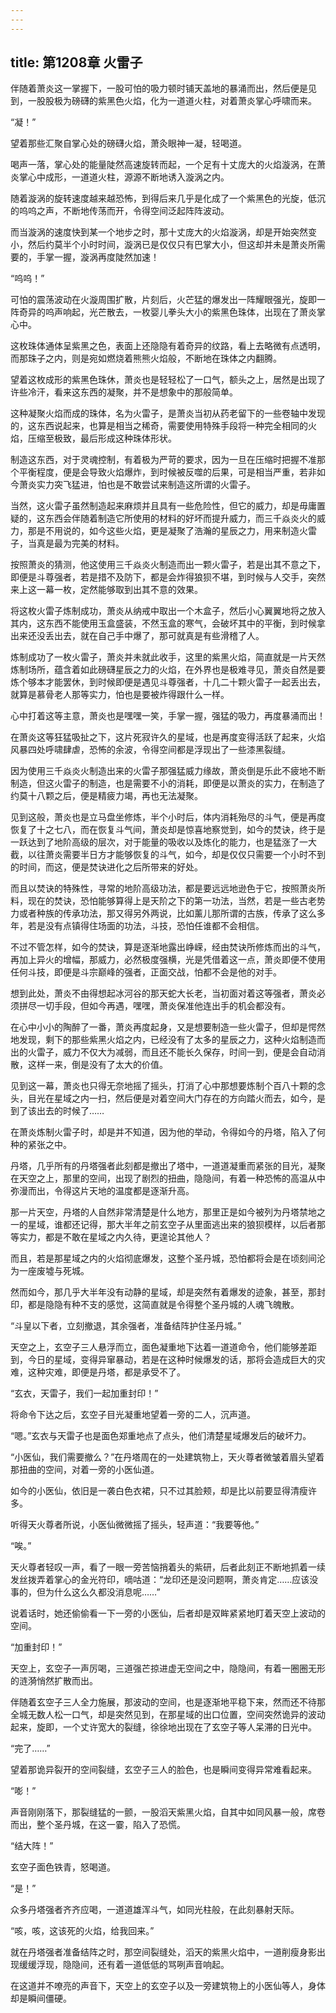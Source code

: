 ```yaml
---
---
---
```

title: 第1208章 火雷子
---



伴随着萧炎这一掌握下，一股可怕的吸力顿时铺天盖地的暴涌而出，然后便是见到，一股股极为磅礴的紫黑色火焰，化为一道道火柱，对着萧炎掌心呼啸而来。

“凝！”

望着那些汇聚自掌心处的磅礴火焰，萧灸眼神一凝，轻喝道。

喝声一落，掌心处的能量陡然高速旋转而起，一个足有十丈庞大的火焰漩涡，在萧炎掌心中成形，一道道火柱，源源不断地诱入漩涡之内。

随着漩涡的旋转速度越来越恐怖，到得后来几乎是化成了一个紫黑色的光旋，低沉的呜呜之声，不断地传荡而开，令得空间泛起阵阵波动。

而当漩涡的速度快到某一个地步之时，那十丈庞大的火焰漩涡，却是开始突然变小，然后约莫半个小时时间，漩涡已是仅仅只有巴掌大小，但这却并未是萧炎所需要的，手掌一握，漩涡再度陡然加速！

“呜呜！”

可怕的震荡波动在火漩周围扩散，片刻后，火芒猛的爆发出一阵耀眼强光，旋即一阵奇异的呜声响起，光芒散去，一枚婴儿拳头大小的紫黑色珠体，出现在了萧炎掌心中。

这枚珠体通体呈紫黑之色，表面上还隐隐有着奇异的纹路，看上去略微有点透明，而那珠子之内，则是宛如燃烧着熊熊火焰般，不断地在珠体之内翻腾。

望着这枚成形的紫黑色珠休，萧炎也是轻轻松了一口气，额头之上，居然是出现了许些冷汗，看来这东西的凝聚，并不是想象中的那般简单。

这种凝聚火焰而成的珠体，名为火雷子，是萧炎当初从药老留下的一些卷轴中发现的，这东西说起来，也算是相当之稀奇，需要使用特殊手段将一种完全相同的火焰，压缩至极致，最后形成这种珠体形状。

制造这东西，对于灵魂控制，有着极为严苛的要求，因为一旦在压缩时把握不准那个平衡程度，便是会导致火焰爆炸，到时候被反噬的后果，可是相当严重，若非如今萧炎实力突飞猛进，怕也是不敢尝试来制造这所谓的火雷子。

当然，这火雷子虽然制造起来麻烦并且具有一些危险性，但它的威力，却是毋庸置疑的，这东西会伴随着制造它所使用的材料的好坏而提升威力，而三千焱炎火的威力，那是不用说的，如今这些火焰，更是凝聚了浩瀚的星辰之力，用来制造火雷子，当真是最为完美的材料。

按照萧炎的猜测，他这使用三千焱炎火制造而出一颗火雷子，若是出其不意之下，即便是斗尊强者，若是措不及防下，都是会炸得狼狈不堪，到时候与人交手，突然来上这一幕一枚，定然能够取到出其不意的效果。

将这枚火雷子炼制成功，萧炎从纳戒中取出一个木盒子，然后小心翼翼地将之放入其内，这东西不能使用玉盒盛装，不然玉盒的寒气，会破坏其中的平衡，到时候拿出来还没丢出去，就在自己手中爆了，那可就真是有些滑稽了人。

炼制成功了一枚火雷子，萧炎并未就此收手，这里的紫黑火焰，简直就是一片天然炼制场所，蕴含着如此磅礴星辰之力的火焰，在外界也是极难寻见，萧炎自然是要炼个够本才能罢休，到时候即便是遇见斗尊强者，十几二十颗火雷子一起丢出去，就算是慕骨老人那等实力，怕也是要被炸得跟什么一样。

心中打着这等主意，萧炎也是嘿嘿一笑，手掌一握，强猛的吸力，再度暴涌而出！

在萧炎这等狂猛吸扯之下，这片死寂许久的星域，也是再度变得活跃了起来，火焰风暴四处呼啸肆虐，恐怖的余波，令得空间都是浮现出了一些漆黑裂缝。

因为使用三千焱炎火制造出来的火雷子那强猛威力缘故，萧炎倒是乐此不疲地不断制造，但这火雷子的制造，也是需要不小的消耗，即便是以萧炎的实力，在制造了约莫十八颗之后，便是精疲力竭，再也无法凝聚。

见到这般，萧炎也是立马盘坐修炼，半个小时后，体内消耗殆尽的斗气，便是再度恢复了十之七八，而在恢复斗气间，萧炎却是惊喜地察觉到，如今的焚诀，终于是一跃达到了地阶高级的层次，对于能量的吸收以及炼化的能力，也是猛涨了一大截，以往萧炎需要半日方才能够恢复的斗气，如今，却是仅仅只需要一个小时不到的时间，而这，便是焚诀进化之后所带来的好处。

而且以焚诀的特殊性，寻常的地阶高级功法，都是要远远地逊色于它，按照萧炎所料，现在的焚诀，恐怕能够算得上是天阶之下的第一功法，当然，若是一些古老势力或者种族的传承功法，那又得另外两说，比如薰儿那所谓的古族，传承了这么多年，若是没有点镇得住场面的功法，斗技，恐怕任谁都不会相信。

不过不管怎样，如今的焚诀，算是逐渐地露出峥嵘，经由焚诀所修炼而出的斗气，再加上异火的增幅，那威力，必然极度强横，光是凭借着这一点，萧炎即便不使用任何斗技，即便是斗宗巅峰的强者，正面交战，怕都不会是他的对手。

想到此处，萧炎不由得想起冰河谷的那天蛇大长老，当初面对着这等强者，萧炎必须拼尽一切手段，但如今再遇，嘿嘿，萧炎保准他连出手的机会都没有。

在心中小小的陶醉了一番，萧炎再度起身，又是想要制造一些火雷子，但却是愕然地发现，剩下的那些紫黑火焰之内，已经没有了太多的星辰之力，这种火焰制造而出的火雷子，威力不仅大为减弱，而且还不能长久保存，时间一到，便是会自动消散，这样一来，倒是没有了太大的价值。

见到这一幕，萧炎也只得无奈地摇了摇头，打消了心中那想要炼制个百八十颗的念头，目光在星域之内一扫，然后便是对着空间大门存在的方向踏火而去，如今，是到了该出去的时候了……

在萧炎炼制火雷子时，却是并不知道，因为他的举动，令得如今的丹塔，陷入了何种的紧张之中。

丹塔，几乎所有的丹塔强者此刻都是撤出了塔中，一道道凝重而紧张的目光，凝聚在天空之上，那里的空间，出现了剧烈的扭曲，隐隐间，有着一种恐怖的高温从中弥漫而出，令得这片天地的温度都是逐渐升高。

那一片天空，丹塔的人自然非常清楚是什么地方，那里正是如今被列为丹塔禁地之一的星域，谁都还记得，那大半年之前玄空子从里面逃出来的狼狈模样，以后者那等实力，都是不敢在星域之内久待，更遑论其他人？

而且，若是那星域之内的火焰彻底爆发，这整个圣丹城，恐怕都将会是在顷刻间沦为一座废墟与死城。

然而如今，那几乎大半年没有动静的星域，却是突然有着爆发的迹象，甚至，那封印，都是隐隐有种不支的感觉，这简直就是令得整个圣丹城的人魂飞魄散。

“斗皇以下者，立刻撤退，其余强者，准备结阵护住圣丹城。”

天空之上，玄空子三人悬浮而立，面色凝重地下达着一道道命令，他们能够差距到，今日的星域，变得异窜暴动，若是在这种时候爆发的话，那将会造成巨大的灾难，这种灾难，即便是丹塔，都是承受不了。

“玄衣，天雷子，我们一起加重封印！”

将命令下达之后，玄空子目光凝重地望着一旁的二人，沉声道。

“嗯。”玄衣与天雷子也是面色郑重地点了点头，他们清楚星域爆发后的破坏力。

“小医仙，我们需要撤么？”在丹塔周在的一处建筑物上，天火尊者微皱着眉头望着那扭曲的空间，对着一旁的小医仙道。

如今的小医仙，依旧是一袭白色衣裙，只不过其脸颊，却是比以前要显得清瘦许多。

听得天火尊者所说，小医仙微微摇了摇头，轻声道：“我要等他。”

“唉。”

天火尊者轻叹一声，看了一眼一旁苦恼捎着头的紫研，后者此刻正不断地抓着一续发丝拨弄着掌心的金光符印，嘀咕道：“龙印还是没问题啊，萧炎肯定……应该没事的，但为什么这么久都没消息呢……”

说着话时，她还偷偷看一下一旁的小医仙，后者却是双眸紧紧地盯着天空上波动的空间。

“加重封印！”

天空上，玄空子一声厉喝，三道强芒掠进虚无空间之中，隐隐间，有着一圈圈无形的涟漪悄然扩散而出。

伴随着玄空子三人全力施展，那波动的空间，也是逐渐地平稳下来，然而还不待那全城无数人松一口气，却是突然见到，在那星域的出口位置，空间突然诡异的波动起来，旋即，一个丈许宽大的裂缝，徐徐地出现在了玄空子等人呆滞的日光中。

“完了……”

望着那诡异裂开的空间裂缝，玄空子三人的脸色，也是瞬间变得异常难看起来。

“嘭！”

声音刚刚落下，那裂缝猛的一颤，一股滔天紫黑火焰，自其中如同风暴一般，席卷而出，整个圣丹城，在这一霎，陷入了恐慌。

“结大阵！”

玄空子面色铁青，怒喝道。

“是！”

众多丹塔强者齐齐应喝，一道道雄浑斗气，如同光柱般，在此刻暴射天际。

“咳，咳，这该死的火焰，给我回来。”

就在丹塔强者准备结阵之时，那空间裂缝处，滔天的紫黑火焰中，一道削瘦身影出现缓缓浮现，隐隐间，还有着一道低低的骂咧声音响起。

在这道并不嘹亮的声音下，天空上的玄空子以及一旁建筑物上的小医仙等人，身体却是瞬间僵硬。